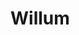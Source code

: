 
# Willum

<ProjectDetails
  region="Reach"
  house="House Willum"
  type="Castle"
  status="Redo In Progress"
  warp="/warp willum"
  projectLead="xdaenerystargaryen"
  dateStarted="December 2, 2021"
  dateCompleted="Invalid Date"
/>

